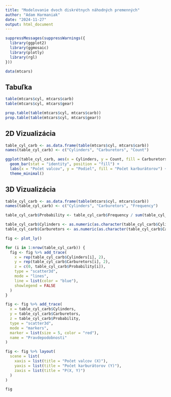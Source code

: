 ---
title: "Modelovanie dvoch diskrétnych náhodných premenných"
author: "Adam Harmaniak"
date: "2024-11-27"
output: html_document
---

```{r, warning=FALSE}
suppressMessages(suppressWarnings({
  library(ggplot2)
  library(ggmosaic)
  library(plotly)
  library(rgl)
}))

data(mtcars)
```


## Tabuľka
```{r,warning=FALSE}
table(mtcars$cyl, mtcars$carb)
table(mtcars$cyl, mtcars$gear)

prop.table(table(mtcars$cyl, mtcars$carb))
prop.table(table(mtcars$cyl, mtcars$gear))
```


## 2D Vizualizácia
```{r,warning=FALSE}
table_cyl_carb <- as.data.frame(table(mtcars$cyl, mtcars$carb))
names(table_cyl_carb) <- c("Cylinders", "Carburetors", "Count")

ggplot(table_cyl_carb, aes(x = Cylinders, y = Count, fill = Carburetors)) +
  geom_bar(stat = "identity", position = "fill") +
  labs(x = "Počet valcov", y = "Podiel", fill = "Počet karburátorov") +
  theme_minimal()

```


## 3D Vizualizácia
```{r,warning=FALSE}
table_cyl_carb <- as.data.frame(table(mtcars$cyl, mtcars$carb))
names(table_cyl_carb) <- c("Cylinders", "Carburetors", "Frequency")

table_cyl_carb$Probability <- table_cyl_carb$Frequency / sum(table_cyl_carb$Frequency)

table_cyl_carb$Cylinders <- as.numeric(as.character(table_cyl_carb$Cylinders))
table_cyl_carb$Carburetors <- as.numeric(as.character(table_cyl_carb$Carburetors))

fig <- plot_ly()

for (i in 1:nrow(table_cyl_carb)) {
  fig <- fig %>% add_trace(
    x = rep(table_cyl_carb$Cylinders[i], 2),
    y = rep(table_cyl_carb$Carburetors[i], 2),
    z = c(0, table_cyl_carb$Probability[i]),
    type = "scatter3d",
    mode = "lines",
    line = list(color = "blue"),
    showlegend = FALSE
  )
}

fig <- fig %>% add_trace(
  x = table_cyl_carb$Cylinders,
  y = table_cyl_carb$Carburetors,
  z = table_cyl_carb$Probability,
  type = "scatter3d",
  mode = "markers",
  marker = list(size = 5, color = "red"),
  name = "Pravdepodobnosti"
)

fig <- fig %>% layout(
  scene = list(
    xaxis = list(title = "Počet valcov (X)"),
    yaxis = list(title = "Počet karburátorov (Y)"),
    zaxis = list(title = "P(X, Y)")
  )
)

fig

```


